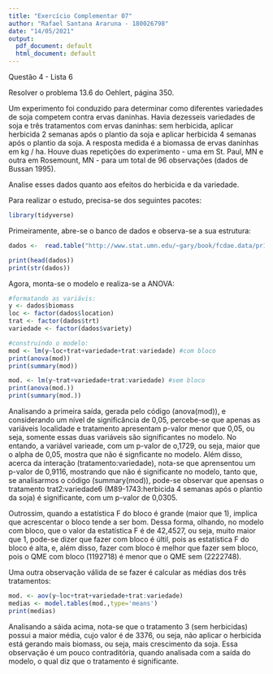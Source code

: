 ```yaml
---
title: "Exercício Complementar 07"
author: "Rafael Santana Araruna - 180026798"
date: "14/05/2021"
output:
  pdf_document: default
  html_document: default
---
```


Questão 4 - Lista 6

Resolver o problema 13.6 do Oehlert, página 350.

Um experimento foi conduzido para determinar como diferentes variedades de soja competem contra ervas daninhas. Havia dezesseis variedades de soja e três tratamentos com ervas daninhas: sem herbicida, aplicar herbicida 2 semanas após o plantio da soja e aplicar herbicida 4 semanas após o plantio da soja. A resposta medida é a biomassa de ervas daninhas em kg / ha. Houve duas repetições do experimento - uma em St. Paul, MN e outra em Rosemount, MN - para um total de 96 observações (dados de Bussan 1995).

Analise esses dados quanto aos efeitos do herbicida e da variedade.

Para realizar o estudo, precisa-se dos seguintes pacotes:

```r
library(tidyverse)
```

Primeiramente, abre-se o banco de dados e observa-se a sua estrutura:

```r
dados <-  read.table("http://www.stat.umn.edu/~gary/book/fcdae.data/pr13.6",header=TRUE)

print(head(dados))
print(str(dados))
```

Agora, monta-se o modelo e realiza-se a ANOVA:

```r
#formatando as variávis:
y <- dados$biomass
loc <- factor(dados$location)
trat <- factor(dados$trt)
variedade <- factor(dados$variety)

#construindo o modelo:
mod <- lm(y~loc+trat+variedade+trat:variedade) #com bloco
print(anova(mod))
print(summary(mod))

mod. <- lm(y~trat+variedade+trat:variedade) #sem bloco
print(anova(mod.))
print(summary(mod.))
```

Analisando a primeira saída, gerada pelo código (anova(mod)), e considerando um nível de significância de 0,05, percebe-se que apenas as variáveis localidade e tratamento apresentam p-valor menor que 0,05, ou seja, somente essas duas variáveis são significantes no modelo. No entando, a variável varieade, com um p-valor de o,1729, ou seja, maior que o alpha de 0,05, mostra que não é signficante no modelo. Além disso, acerca da interação (tratamento:variedade), nota-se que aprensentou um p-valor de 0,9116, mostrando que não é significante no modelo, tanto que, se analisarmos o código (summary(mod)), pode-se observar que apensas o tratamento trat2:variedade6 (M89-1743:herbicida 4 semanas após o plantio da soja) é significante, com um p-valor de 0,0305.

Outrossim, quando a estatística F do bloco é grande (maior que 1), implica que acrescentar o bloco tende a ser bom. Dessa forma, olhando, no modelo com bloco, que o valor da estatística F é de 42,4527, ou seja, muito maior que 1, pode-se dizer que fazer com bloco é últil, pois as estatística F do bloco é alta, e, além disso, fazer com bloco é melhor que fazer sem bloco, pois o QME com bloco (1192718) é menor que o QME sem (2222748).

Uma outra observação válida de se fazer é calcular as médias dos três tratamentos:

```r
mod. <- aov(y~loc+trat+variedade+trat:variedade)
medias <- model.tables(mod.,type='means')
print(medias)
```

Analisando a sáida acima, nota-se que o tratamento 3 (sem herbicidas) possui a maior média, cujo valor é de 3376, ou seja, não aplicar o herbicida está gerando mais biomass, ou seja, mais crescimento da soja. Essa observação é um pouco contraditória, quando analisada com a saída do modelo, o qual diz que o tratamento é significante.